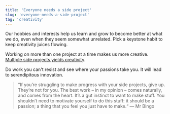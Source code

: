 ```yaml
---
title: 'Everyone needs a side project'
slug: 'everyone-needs-a-side-project'
tag: 'creativity'
---
```


Our hobbies and interests help us learn and grow to become better at what we do, even when they seem somewhat unrelated. Pick a keystone habit to keep creativity juices flowing.

Working on more than one project at a time makes us more creative. [Multiple side projects yields creativity](multiple-side-projects-yields-creativity).

Do work you can't resist and see where your passions take you. It will lead to serendipitous innovation.

> “If you’re struggling to make progress with your side projects, give up. They’re not for you. The best work – in my opinion – comes naturally, and comes from the heart. It’s a gut instinct to want to make stuff. You shouldn’t need to motivate yourself to do this stuff: it should be a passion; a thing that you feel you just have to make.“ — Mr Bingo